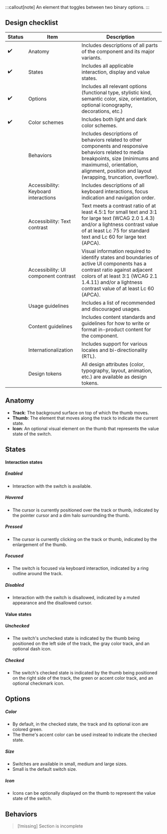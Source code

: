 :::callout[note]
An element that toggles between two binary options.
:::


## Design checklist

| Status | Item                                 | Description                                                                                                                                                                                                                       |
| ------ | ------------------------------------ | --------------------------------------------------------------------------------------------------------------------------------------------------------------------------------------------------------------------------------- |
| ✔️     | Anatomy                              | Includes descriptions of all parts of the component and its major variants.                                                                                                                                                       |
| ✔️     | States                               | Includes all applicable interaction, display and value states.                                                                                                                                                                    |
| ✔️     | Options                              | Includes all relevant options (functional type, stylistic kind, semantic color, size, orientation, optional iconography, decorations, etc.)                                                                                       |
| ✔️     | Color schemes                        | Includes both light and dark color schemes.                                                                                                                                                                                       |
|        | Behaviors                            | Includes descriptions of behaviors related to other components and responsive behaviors related to media breakpoints, size (minimums and maximums), orientation, alignment, position and layout (wrapping, truncation, overflow). |
|        | Accessibility: Keyboard interactions | Includes descriptions of all keyboard interactions, focus indication and navigation order.                                                                                                                                        |
|        | Accessibility: Text contrast         | Text meets a contrast ratio of at least 4.5:1 for small text and 3:1 for large text (WCAG 2.0 1.4.3) and/or a lightness contrast value of at least Lc 75 for standard text and Lc 60 for large text (APCA).                       |
|        | Accessibility: UI component contrast | Visual information required to identify states and boundaries of active UI components has a contrast ratio against adjacent colors of at least 3:1 (WCAG 2.1 1.4.11) and/or a lightness contrast value of at least Lc 60 (APCA).  |
|        | Usage guidelines                     | Includes a list of recommended and discouraged usages.                                                                                                                                                                            |
|        | Content guidelines                   | Includes content standards and guidelines for how to write or format in-product content for the component.                                                                                                                        |
|        | Internationalization                 | Includes support for various locales and bi-directionality (RTL).                                                                                                                                                                 |
|        | Design tokens                        | All design attributes (color, typography, layout, animation, etc.) are available as design tokens.                                                                                                                                |

## Anatomy

- **Track**: The background surface on top of which the thumb moves.
- **Thumb**: The element that moves along the track to indicate the current state.
- **Icon**: An optional visual element on the thumb that represents the value state of the switch.

## States

#### Interaction states

##### Enabled

- Interaction with the switch is available.

##### Hovered

- The cursor is currently positioned over the track or thumb, indicated by the pointer cursor and a dim halo surrounding the thumb.

##### Pressed

- The cursor is currently clicking on the track or thumb, indicated by the enlargement of the thumb.

##### Focused

- The switch is focused via keyboard interaction, indicated by a ring outline around the track.

##### Disabled

- Interaction with the switch is disallowed, indicated by a muted appearance and the disallowed cursor.

#### Value states

##### Unchecked

- The switch's unchecked state is indicated by the thumb being positioned on the left side of the track, the gray color track, and an optional dash icon.

##### Checked

- The switch's checked state is indicated by the thumb being positioned on the right side of the track, the green or accent color track, and an optional checkmark icon.

## Options

##### Color

- By default, in the checked state, the track and its optional icon are colored green.
- The theme's accent color can be used instead to indicate the checked state.

##### Size

- Switches are available in small, medium and large sizes.
- Small is the default switch size.

##### Icon

- Icons can be optionally displayed on the thumb to represent the value state of the switch.

## Behaviors

> [!missing] Section is incomplete